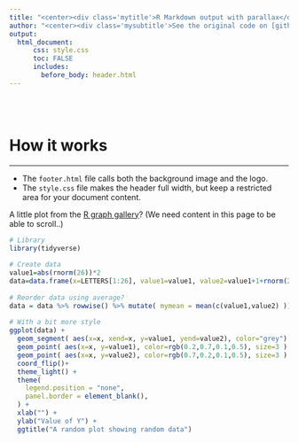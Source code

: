 ```yaml
---
title: "<center><div class='mytitle'>R Markdown output with parallax</div></center>"
author: "<center><div class='mysubtitle'>See the original code on [github](https://github.com/holtzy/R-Markdown-Parallax).[^1] This tip is part of my [RMarkdown collection](https://github.com/DannyJRa/DannyJRa.github.io/tree/master/11_R_RMarkdown).</div></center>"
output:
  html_document:
      css: style.css
      toc: FALSE
      includes: 
        before_body: header.html
---
```


<br><br>

<div class="mycontent">


# How it works
***

- The `footer.html` file calls both the background image and the logo. 
- The `style.css` file makes the header full width, but keep a restricted area for your document content.


A little plot from the [R graph gallery](https:www.r-graph-gallery.com)? (We need content in this page to be able to scroll..)
```r
# Library
library(tidyverse)
 
# Create data
value1=abs(rnorm(26))*2
data=data.frame(x=LETTERS[1:26], value1=value1, value2=value1+1+rnorm(26, sd=1) )
 
# Reorder data using average?
data = data %>% rowwise() %>% mutate( mymean = mean(c(value1,value2) )) %>% arrange(mymean) %>% mutate(x=factor(x, x))
 
# With a bit more style
ggplot(data) +
  geom_segment( aes(x=x, xend=x, y=value1, yend=value2), color="grey") +
  geom_point( aes(x=x, y=value1), color=rgb(0.2,0.7,0.1,0.5), size=3 ) +
  geom_point( aes(x=x, y=value2), color=rgb(0.7,0.2,0.1,0.5), size=3 ) +
  coord_flip()+
  theme_light() +
  theme(
    legend.position = "none",
    panel.border = element_blank(),
  ) +
  xlab("") +
  ylab("Value of Y") +
  ggtitle("A random plot showing random data")
```





[^1]: Addopted from https://github.com/holtzy/R-Markdown-Parallax